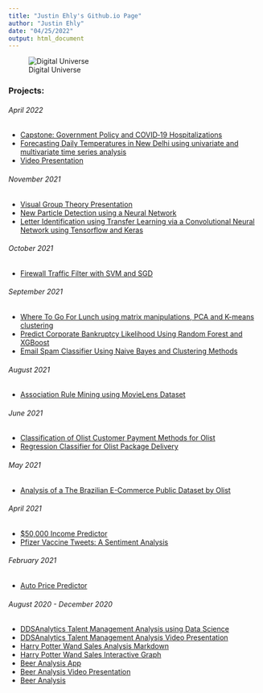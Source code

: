 ```yaml
---
title: "Justin Ehly's Github.io Page"
author: "Justin Ehly"
date: "04/25/2022"
output: html_document
---
```


![Digital Universe](https://user-images.githubusercontent.com/69697451/98739903-ca75ec80-236f-11eb-8339-f9c837f2bf1d.jpg)



### **Projects:**
###### April 2022
- [Capstone: Government Policy and COVID‑19 Hospitalizations](https://github.com/justinehly/covid_capstone/blob/main/Python/Capstone%20B%20-%20COVID-19_Final.ipynb)
- [Forecasting Daily Temperatures in New Delhi using univariate and multivariate time series analysis](https://github.com/justinehly/New-Delhi-Temperature-Forecasting/blob/main/New_Delhi_Temp_Forecasting_Ehly_Code.Rmd)
- [Video Presentation](https://youtu.be/zMKD_C_ur2o)

###### November 2021
- [Visual Group Theory Presentation](https://youtu.be/hzn2G5lUZ5Q)
- [New Particle Detection using a Neural Network](https://github.com/justinehly/Particle-Discovery-using-NN)
- [Letter Identification using Transfer Learning via a Convolutional Neural Network using Tensorflow and Keras](https://github.com/justinehly/Transfer-Learning-with-Hand-Written-Letters)

###### October 2021
- [Firewall Traffic Filter with SVM and SGD](https://github.com/justinehly/Firewall-Traffic-Detector---SVM-SGD)

###### September 2021
- [Where To Go For Lunch using matrix manipulations, PCA and K-means clustering](https://github.com/justinehly/Where-to-go-for-lunch)
- [Predict Corporate Bankruptcy Likelihood Using Random Forest and XGBoost](https://github.com/justinehly/Predict-Corp-Bankruptcy)
- [Email Spam Classifier Using Naive Bayes and Clustering Methods](https://github.com/justinehly/Email-Spam-Classifier)


###### August 2021
- [Association Rule Mining using MovieLens Dataset](https://github.com/justinehly/Lab-3/blob/72c47460a30d0d0b46d401b7863d28cff7f16c6c/Lab3-Ehly-Barrera-Olanipekun-Cheruvathoor.ipynb)

###### June 2021
- [Classification of Olist Customer Payment Methods for Olist](https://nbviewer.jupyter.org/github/justinehly/olist/blob/main/Lab%202/Lab%202%20Notebook_Merged_Post_Submission.ipynb)
- [Regression Classifier for Olist Package Delivery](https://nbviewer.jupyter.org/github/justinehly/olist/blob/main/Mini%20Lab/MiniLab_Berrera_Ehly_Cheruvathoor_Olan_630p_revised.ipynb)

###### May 2021
- [Analysis of a The Brazilian E-Commerce Public Dataset by Olist](https://nbviewer.jupyter.org/github/justinehly/olist/blob/main/Lab1%20-%20Visualization%20and%20Data%20Processing/Olist%20-%20Lab%20One%20-Visualization%20and%20Data%20Processing.ipynb)

###### April 2021
- [$50,000 Income Predictor](https://github.com/justinehly/6372---50k-Income-Predictor/blob/43d5dcc1295e784c50be2835f0829cbac52c30c8/Write%20Up/Income%20Predictor%20WriteUp%20-%20GilbertMillerEhly.pdf)
- [Pfizer Vaccine Tweets: A Sentiment Analysis](https://github.com/justinehly/7330-Term-Project/blob/main/FinalProject7330EhlyNorelliYU.pdf)

###### February 2021
- [Auto Price Predictor](https://github.com/justinehly/6372-Auto-Pricing-Project/blob/main/Cars%20MSRP%20Write-up.pdf)

###### August 2020 - December 2020
- [DDSAnalytics Talent Management Analysis using Data Science](https://justinehly.github.io/Case-Study-2-2.html)
- [DDSAnalytics Talent Management Analysis Video Presentation](https://www.screencast.com/t/leqSdPsrP)
- [Harry Potter Wand Sales Analysis Markdown](https://justinehly.github.io/Wand-Sales-in-Diagon-Alley.html)
- [Harry Potter Wand Sales Interactive Graph](https://justinehly.github.io/Wands%20Graphic.html)
- [Beer Analysis App](https://justindatascience2022.shinyapps.io/Shiny-Beer-App/?_ga=2.80532688.673731951.1604853073-107840330.1604589769)
- [Beer Analysis Video Presentation](https://www.youtube.com/watch?v=_ceMtZXqPQ8&feature=youtu.be)
- [Beer Analysis](https://justinehly.github.io/Case_Study_1_Knit.html)

